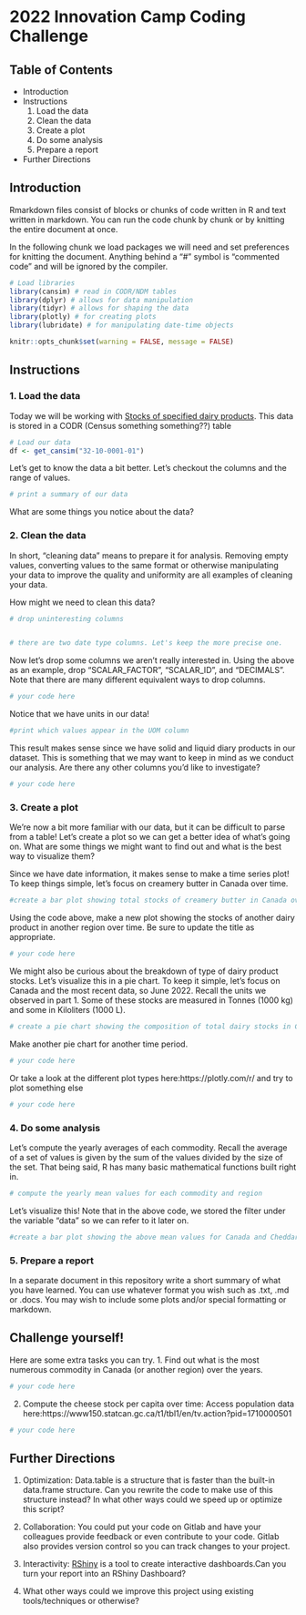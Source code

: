 # 2022 Innovation Camp Coding Challenge

## Table of Contents
- Introduction
- Instructions
    1. Load the data
    2. Clean the data
    3. Create a plot
    4. Do some analysis
    5. Prepare a report
- Further Directions

## Introduction

Rmarkdown files consist of blocks or chunks of code written in R and text written in markdown. You can run the code chunk by chunk or by knitting the entire document at once.

In the following chunk we load packages we will need and set preferences for knitting the document. Anything behind a "#" symbol is "commented code" and will be ignored by the compiler.
```r
# Load libraries
library(cansim) # read in CODR/NDM tables
library(dplyr) # allows for data manipulation
library(tidyr) # allows for shaping the data
library(plotly) # for creating plots
library(lubridate) # for manipulating date-time objects

knitr::opts_chunk$set(warning = FALSE, message = FALSE) 
```

## Instructions

### 1. Load the data
Today we will be working with [Stocks of specified dairy products](https://www150.statcan.gc.ca/t1/tbl1/en/tv.action?pid=3210000101#tables). This data is stored in a CODR (Census something something??) table
```r
# Load our data 
df <- get_cansim("32-10-0001-01")

```

Let's get to know the data a bit better. Let's checkout the columns and the range of values.
```r
# print a summary of our data


```

What are some things you notice about the data?

### 2. Clean the data
In short, "cleaning data" means to prepare it for analysis. Removing empty values, converting values to the same format or otherwise manipulating your data to improve the quality and uniformity are all examples of cleaning your data.

How might we need to clean this data?

```r
# drop uninteresting columns


# there are two date type columns. Let's keep the more precise one.


```

Now let's drop some columns we aren't really interested in. Using the above as an example, drop "SCALAR_FACTOR", "SCALAR_ID", and "DECIMALS". Note that there are many different equivalent ways to drop columns.

```r
# your code here

```

Notice that we have units in our data!
```r
#print which values appear in the UOM column


```
This result makes sense since we have solid and liquid diary products in our dataset. This is something that we may want to keep in mind as we conduct our analysis. Are there any other columns you'd like to investigate?
```r
# your code here

```

### 3. Create a plot
We're now a bit more familiar with our data, but it can be difficult to parse from a table! Let's create a plot so we can get a better idea of what's going on. What are some things we might want to find out and what is the best way to visualize them?

Since we have date information, it makes sense to make a time series plot! To keep things simple, let's focus on creamery butter in Canada over time.

```r

#create a bar plot showing total stocks of creamery butter in Canada over time


```

Using the code above, make a new plot showing the stocks of another dairy product in another region over time. Be sure to update the title as appropriate. 

```r
# your code here

```

We might also be curious about the breakdown of type of dairy product stocks. Let's visualize this in a pie chart. To keep it simple, let's focus on Canada and the most recent data, so June 2022. Recall the units we observed in part 1. Some of these stocks are measured in Tonnes (1000 kg) and some in Kiloliters (1000 L).
```r
# create a pie chart showing the composition of total dairy stocks in Canada in June 2022


```

Make another pie chart for another time period.
```r
# your code here

```

Or take a look at the different plot types here:https://plotly.com/r/ and try to plot something else
```r
# your code here

```
### 4. Do some analysis
Let's compute the yearly averages of each commodity. Recall the average of a set of values is given by the sum of the values divided by the size of the set. That being said, R has many basic mathematical functions built right in.

```r
# compute the yearly mean values for each commodity and region

```
Let's visualize this! Note that in the above code, we stored the filter under the variable "data" so we can refer to it later on.

```r
#create a bar plot showing the above mean values for Canada and Cheddar cheese


```



### 5. Prepare a report

In a separate document in this repository write a short summary of what you have learned. You can use whatever format you wish such as .txt, .md or .docs. You may wish to include some plots and/or special formatting or markdown.


## Challenge yourself!
Here are some extra tasks you can try.
1. Find out what is the most numerous commodity in Canada (or another region) over the years.

```r
# your code here

```
2. Compute the cheese stock per capita over time:
Access population data here:https://www150.statcan.gc.ca/t1/tbl1/en/tv.action?pid=1710000501

```r
# your code here

```



## Further Directions

1. Optimization:
Data.table is a structure that is faster than the built-in data.frame structure. Can you rewrite the code to make use of this structure instead? In what other ways could we speed up or optimize this script?

2. Collaboration:
You could put your code on Gitlab and have your colleagues provide feedback or even contribute to your code. Gitlab also provides version control so you can track changes to your project.

3. Interactivity:
[RShiny](https://shiny.rstudio.com/) is a tool to create interactive dashboards.Can you turn your report into an RShiny Dashboard?

4. What other ways could we improve this project using existing tools/techniques or otherwise?



